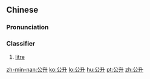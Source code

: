 ==Chinese==
{{zh-forms}}
{{zh-wp}}

===Pronunciation===
{{zh-pron
|m=gōngshēng
|c=gung1 sing1
|h=pfs=kûng-sṳ̂n
|mn=kong-chin
|cat=cl
}}

===Classifier===
{{zh-cls}}

# [[litre]]

[[zh-min-nan:公升]]
[[ko:公升]]
[[lo:公升]]
[[hu:公升]]
[[pt:公升]]
[[zh:公升]]